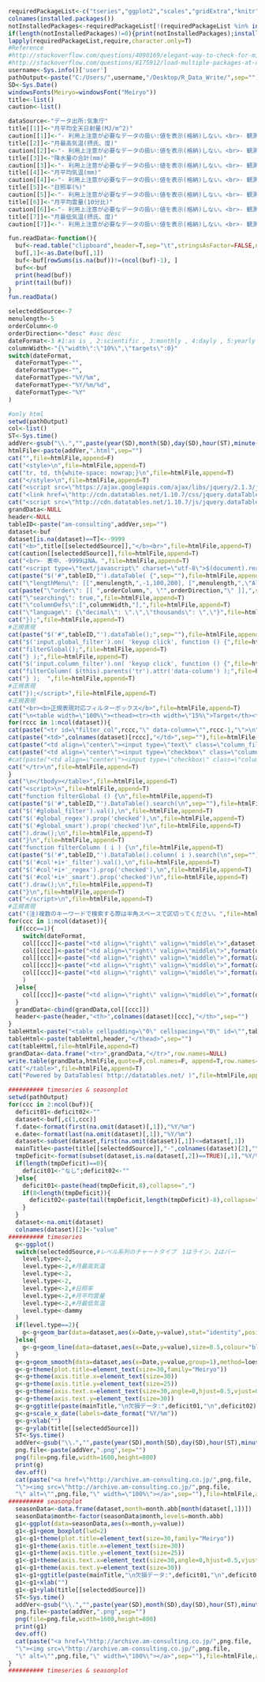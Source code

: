 ```r
requiredPackageList<-c("tseries","ggplot2","scales","gridExtra","knitr","lubridate","reshape2","forecast","xts","dichromat","RColorBrewer","colorspace")
colnames(installed.packages())
notInstalledPackages<-requiredPackageList[!(requiredPackageList %in% installed.packages()[,"Package"])] #apply logical vector to requiredPackageList
if(length(notInstalledPackages)!=0){print(notInstalledPackages);install.packages(notInstalledPackages)}
lapply(requiredPackageList,require,character.only=T)
#Reference 
#http://stackoverflow.com/questions/4090169/elegant-way-to-check-for-missing-packages-and-install-them
#http://stackoverflow.com/questions/8175912/load-multiple-packages-at-once
username<-Sys.info()['user']
pathOutput<-paste("C:/Users/",username,"/Desktop/R_Data_Write/",sep="")
SD<-Sys.Date()
windowsFonts(Meiryo=windowsFont("Meiryo"))
title<-list()
caution<-list()
```

```r
dataSource<-"データ出所:気象庁"
title[[1]]<-"月平均全天日射量(MJ/m^2)"
caution[[1]]<-"- 利用上注意が必要なデータの扱い:値を表示(格納)しない。<br>- 観測環境などの変化の前後で、値が不均質となったデータの扱い:観測環境などの変化前の値を表示(格納)しない。<br>- 官署(気象台等)のみ値があります。"
title[[2]]<-"月最高気温(摂氏、度)"
caution[[2]]<-"- 利用上注意が必要なデータの扱い:値を表示(格納)しない。<br>- 観測環境などの変化の前後で、値が不均質となったデータの扱い:観測環境などの変化前の値を表示(格納)しない。"
title[[3]]<-"降水量の合計(mm)"
caution[[3]]<-"- 利用上注意が必要なデータの扱い:値を表示(格納)しない。<br>- 観測環境などの変化の前後で、値が不均質となったデータの扱い:観測環境などの変化前の値を表示(格納)しない。"
title[[4]]<-"月平均気温(mm)"
caution[[4]]<-"- 利用上注意が必要なデータの扱い:値を表示(格納)しない。<br>- 観測環境などの変化の前後で、値が不均質となったデータの扱い:観測環境などの変化前の値を表示(格納)しない。"
title[[5]]<-"日照率(%)"
caution[[5]]<-"- 利用上注意が必要なデータの扱い:値を表示(格納)しない。<br>- 観測環境などの変化の前後で、値が不均質となったデータの扱い:観測環境などの変化前の値を表示(格納)しない。<br>- 官署(気象台等)のみ値があります。"
title[[6]]<-"月平均雲量(10分比)"
caution[[6]]<-"- 利用上注意が必要なデータの扱い:値を表示(格納)しない。<br>- 観測環境などの変化の前後で、値が不均質となったデータの扱い:観測環境などの変化前の値を表示(格納)しない。<br>- 官署(気象台等)のみ値があります。"
title[[7]]<-"月最低気温(摂氏、度)"
caution[[7]]<-"- 利用上注意が必要なデータの扱い:値を表示(格納)しない。<br>- 観測環境などの変化の前後で、値が不均質となったデータの扱い:観測環境などの変化前の値を表示(格納)しない。"
```

```r
fun.readData<-function(){
  buf<-read.table("clipboard",header=T,sep="\t",stringsAsFactor=FALSE,na.strings=c("na","NA"),check.names=FALSE)
  buf[,1]<-as.Date(buf[,1])
  buf<-buf[rowSums(is.na(buf))!=(ncol(buf)-1), ]
  buf<<-buf
  print(head(buf))
  print(tail(buf))
}
fun.readData()
```

```r
selecteddSource<-7
menulength<-5
orderColumn<-0
orderDirection<-"desc" #asc desc
dateFormat<-3 #1:as is , 2:scientific , 3:monthly , 4:dayly , 5:yearly
columnWidth<-"{\"width\":\"10%\",\"targets\":0}"
switch(dateFormat,
  dateFormatType<-"",
  dateFormatType<-"",
  dateFormatType<-"%Y/%m",
  dateFormatType<-"%Y/%m/%d",
  dateFormatType<-"%Y"
)  
```

```r
#only html
setwd(pathOutput)
col<-list()
ST<-Sys.time()  
addVer<-gsub("\\.","",paste(year(SD),month(SD),day(SD),hour(ST),minute(ST),second(ST),sep=""))
htmlFile<-paste(addVer,".html",sep="")
cat("",file=htmlFile,append=F)
cat("<style>\n",file=htmlFile,append=T)
cat("tr, td, th{white-space: nowrap;}\n",file=htmlFile,append=T)
cat("</style>\n",file=htmlFile,append=T)
cat("<script src=\"https://ajax.googleapis.com/ajax/libs/jquery/2.1.3/jquery.min.js\"></script>",file=htmlFile,append=T)
cat("<link href=\"http://cdn.datatables.net/1.10.7/css/jquery.dataTables.min.css\" rel=\"stylesheet\">",file=htmlFile,append=T) 
cat("<script src=\"http://cdn.datatables.net/1.10.7/js/jquery.dataTables.min.js\"></script>",file=htmlFile,append=T) 
grandData<-NULL
header<-NULL
tableID<-paste("am-consulting",addVer,sep="")
dataset<-buf
dataset[is.na(dataset)==T]<--9999
cat("<b>",title[[selecteddSource]],"</b><br>",file=htmlFile,append=T)
cat(caution[[selecteddSource]],file=htmlFile,append=T)
cat("<br>- 表中、-9999はNA。",file=htmlFile,append=T)
cat("<script type=\"text/javascript\" charset=\"utf-8\">$(document).ready( function(){",file=htmlFile,append=T)
cat(paste("$('#",tableID,"').dataTable( {",sep=""),file=htmlFile,append=T)
cat("\"lengthMenu\": [[",menulength,",-1,100,200], [",menulength,",\"All\",100,200]],",file=htmlFile,append=T)
cat(paste("\"order\": [[ ",orderColumn,", \"",orderDirection,"\" ]],",sep=""),file=htmlFile,append=T)
cat("\"searching\": true,",file=htmlFile,append=T)
cat("\"columnDefs\":[",columnWidth,"],",file=htmlFile,append=T)
cat("\"language\": {\"decimal\": \".\",\"thousands\": \",\"}",file=htmlFile,append=T)
cat("});",file=htmlFile,append=T)
#正規表現  
cat(paste("$('#",tableID,"').dataTable();",sep=""),file=htmlFile,append=T)
cat("$('input.global_filter').on( 'keyup click', function () {",file=htmlFile,append=T)
cat("filterGlobal();",file=htmlFile,append=T)
cat("} );",file=htmlFile,append=T)
cat("$('input.column_filter').on( 'keyup click', function () {",file=htmlFile,append=T)
cat("filterColumn( $(this).parents('tr').attr('data-column') );",file=htmlFile,append=T)
cat("} );  ",file=htmlFile,append=T)
#正規表現  
cat("});</script>",file=htmlFile,append=T)
#正規表現
cat("<br><b>正規表現対応フィルターボックス</b>",file=htmlFile,append=T)  
cat("\n<table width=\"100%\"><thead><tr><th width=\"15%\">Target</th><th width=\"75%\">Search text</th><th>Regex</th></tr></thead><tbody>\n",file=htmlFile,append=T)
for(rccc in 1:ncol(dataset)){
cat(paste("<tr id=\"filter_col",rccc,"\" data-column=\"",rccc-1,"\">\n",sep=""),file=htmlFile,append=T)
cat(paste("<td>",colnames(dataset)[rccc],"</td>",sep=""),file=htmlFile,append=T)
cat(paste("<td align=\"center\"><input type=\"text\" class=\"column_filter\" id=\"col",rccc-1,"_filter\"  style=\"width:100%\"></td>\n",sep=""),file=htmlFile,append=T)
cat(paste("<td align=\"center\"><input type=\"checkbox\" class=\"column_filter\" id=\"col",rccc-1,"_regex\" checked=\"checked\"></td>\n",sep=""),file=htmlFile,append=T)
#cat(paste("<td align=\"center\"><input type=\"checkbox\" class=\"column_filter\" id=\"col",rccc-1,"_smart\" checked=\"checked\"></td>\n",sep=""),file=htmlFile,append=T)
cat("</tr>\n",file=htmlFile,append=T)
}  
cat("\n</tbody></table>",file=htmlFile,append=T)  
cat("<script>\n",file=htmlFile,append=T)  
cat("function filterGlobal () {\n",file=htmlFile,append=T) 
cat(paste("$('#",tableID,"').DataTable().search(\n",sep=""),file=htmlFile,append=T) 
cat("$('#global_filter').val(),\n",file=htmlFile,append=T) 
cat("$('#global_regex').prop('checked'),\n",file=htmlFile,append=T) 
cat("$('#global_smart').prop('checked')\n",file=htmlFile,append=T) 
cat(").draw();\n",file=htmlFile,append=T) 
cat("}\n",file=htmlFile,append=T) 
cat("function filterColumn ( i ) {\n",file=htmlFile,append=T)
cat(paste("$('#",tableID,"').DataTable().column( i ).search(\n",sep=""),file=htmlFile,append=T)
cat("$('#col'+i+'_filter').val(),\n",file=htmlFile,append=T)
cat("$('#col'+i+'_regex').prop('checked'),\n",file=htmlFile,append=T)
cat("$('#col'+i+'_smart').prop('checked')\n",file=htmlFile,append=T)
cat(").draw();\n",file=htmlFile,append=T)
cat("}\n",file=htmlFile,append=T)
cat("</script>\n",file=htmlFile,append=T)  
#正規表現
cat("(注)複数のキーワードで検索する際は半角スペースで区切ってください。",file=htmlFile,append=T)  
for(ccc in 1:ncol(dataset)){
  if(ccc==1){
    switch(dateFormat,
    col[[ccc]]<-paste("<td align=\"right\" valign=\"middle\">",dataset[,ccc],"</td>",sep=""),
    col[[ccc]]<-paste("<td align=\"right\" valign=\"middle\">",format(dataset[,ccc],big.mark=",",scientific=F),"</td>",sep=""),
    col[[ccc]]<-paste("<td align=\"right\" valign=\"middle\">",format(as.Date(dataset[,ccc]),dateFormatType),"</td>",sep=""),
    col[[ccc]]<-paste("<td align=\"right\" valign=\"middle\">",format(as.Date(dataset[,ccc]),dateFormatType),"</td>",sep=""),
    col[[ccc]]<-paste("<td align=\"right\" valign=\"middle\">",format(as.Date(dataset[,ccc]),dateFormatType),"</td>",sep="")
    )
  }else{  
    col[[ccc]]<-paste("<td align=\"right\" valign=\"middle\">",format(dataset[,ccc],big.mark=",",scientific=F),"</td>",sep="")
  }  
  grandData<-cbind(grandData,col[[ccc]])
  header<-paste(header,"<th>",colnames(dataset)[ccc],"</th>",sep="")  
}
tableHtml<-paste("<table cellpadding=\"0\" cellspacing=\"0\" id=\"",tableID,"\" width=\"100%\" class=\"display\"><thead>",sep="")
tableHtml<-paste(tableHtml,header,"</thead>",sep="")
cat(tableHtml,file=htmlFile,append=T)
grandData<-data.frame("<tr>",grandData,"</tr>",row.names=NULL)
write.table(grandData,htmlFile,quote=F,col.names=F, append=T,row.names=F)
cat("</table>",file=htmlFile,append=T)
cat("Powered by DataTables( http://datatables.net/ )",file=htmlFile,append=T)
```

```r
########## timeseries & seasonplot
setwd(pathOutput)
for(ccc in 2:ncol(buf)){
  deficit01<-deficit02<-""
  dataset<-buf[,c(1,ccc)]
  f.date<-format(first(na.omit(dataset)[,1]),"%Y/%m")
  e.date<-format(last(na.omit(dataset)[,1]),"%Y/%m")
  dataset<-subset(dataset,first(na.omit(dataset)[,1])<=dataset[,1])
  mainTitle<-paste(title[[selecteddSource]],"-",colnames(dataset)[2],"\n期間",f.date,"-",e.date," , ",dataSource)
  tmpDeficit<-format(subset(dataset,is.na(dataset[,2])==TRUE)[,1],"%Y/%m")
  if(length(tmpDeficit)==0){
    deficit01<-"なし";deficit02<-""
  }else{
    deficit01<-paste(head(tmpDeficit,8),collapse=",")
    if(8<length(tmpDeficit)){
      deficit02<-paste(tail(tmpDeficit,length(tmpDeficit)-8),collapse=",")
    }  
  }
  dataset<-na.omit(dataset)
  colnames(dataset)[2]<-"value"
########## timeseries
  g<-ggplot()
  switch(selecteddSource,#レベル系列のチャートタイプ　1はライン、2はバー
    level.type<-2,
    level.type<-2,#月最高気温
    level.type<-2,
    level.type<-2,
    level.type<-2,#日照率
    level.type<-2,#月平均雲量
    level.type<-2,#月最低気温
    level.type<-dammy
  )  
  if(level.type==2){
    g<-g+geom_bar(data=dataset,aes(x=Date,y=value),stat="identity",position="identity",fill="blue",alpha=0.9,size=2)
  }else{
    g<-g+geom_line(data=dataset,aes(x=Date,y=value),size=0.5,colour="blue",alpha=0.5)
  }
  g<-g+geom_smooth(data=dataset,aes(x=Date,y=value,group=1),method=loess,lwd=2,color="red")
  g<-g+theme(plot.title=element_text(size=30,family="Meiryo"))
  g<-g+theme(axis.title.x=element_text(size=30)) 
  g<-g+theme(axis.title.y=element_text(size=25)) 
  g<-g+theme(axis.text.x=element_text(size=30,angle=0,hjust=0.5,vjust=0.5)) 
  g<-g+theme(axis.text.y=element_text(size=30)) 
  g<-g+ggtitle(paste(mainTitle,"\n欠損データ:",deficit01,"\n",deficit02))
  g<-g+scale_x_date(labels=date_format("%Y/%m"))  
  g<-g+xlab("")
  g<-g+ylab(title[[selecteddSource]]) 
  ST<-Sys.time() 
  addVer<-gsub("\\.","",paste(year(SD),month(SD),day(SD),hour(ST),minute(ST),second(ST),sep=""))
  png.file<-paste(addVer,".png",sep="")
  png(file=png.file,width=1600,height=800)
  print(g)
  dev.off()
  cat(paste("<a href=\"http://archive.am-consulting.co.jp/",png.file,
  "\"><img src=\"http://archive.am-consulting.co.jp/",png.file,
  "\" alt=\"",png.file,"\" width=\"100%\"></a>",sep=""),file=htmlFile,append=T)  
########## seasonplot
  seasonData<-data.frame(dataset,month=month.abb[month(dataset[,1])])
  seasonData$month<-factor(seasonData$month,levels=month.abb)
  g1<-ggplot(data=seasonData,aes(x=month,y=value))
  g1<-g1+geom_boxplot(lwd=2)
  g1<-g1+theme(plot.title=element_text(size=30,family="Meiryo"))
  g1<-g1+theme(axis.title.x=element_text(size=30)) 
  g1<-g1+theme(axis.title.y=element_text(size=25)) 
  g1<-g1+theme(axis.text.x=element_text(size=30,angle=0,hjust=0.5,vjust=0.5)) 
  g1<-g1+theme(axis.text.y=element_text(size=30)) 
  g1<-g1+ggtitle(paste(mainTitle,"\n欠損データ:",deficit01,"\n",deficit02))
  g1<-g1+xlab("")
  g1<-g1+ylab(title[[selecteddSource]]) 
  ST<-Sys.time() 
  addVer<-gsub("\\.","",paste(year(SD),month(SD),day(SD),hour(ST),minute(ST),second(ST),sep=""))
  png.file<-paste(addVer,".png",sep="")
  png(file=png.file,width=1600,height=800)
  print(g1)
  dev.off()
  cat(paste("<a href=\"http://archive.am-consulting.co.jp/",png.file,
  "\"><img src=\"http://archive.am-consulting.co.jp/",png.file,
  "\" alt=\"",png.file,"\" width=\"100%\"></a>",sep=""),file=htmlFile,append=T)  
}
########## timeseries & seasonplot
```
